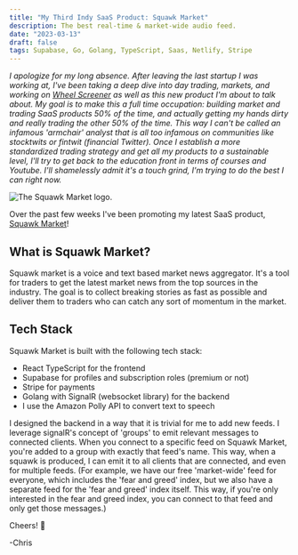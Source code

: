 ```yaml
---
title: "My Third Indy SaaS Product: Squawk Market"
description: The best real-time & market-wide audio feed.
date: "2023-03-13"
draft: false
tags: Supabase, Go, Golang, TypeScript, Saas, Netlify, Stripe
---
```


_I apologize for my long absence. After leaving the last startup I was working at, I've been taking a deep dive into day trading, markets, and working on [Wheel Screener](https://wheelscreener.com) as well as this new product I'm about to talk about. My goal is to make this a full time occupation: building market and trading SaaS products 50% of the time, and actually getting my hands dirty and really trading the other 50% of the time. This way I can't be called an infamous 'armchair' analyst that is all too infamous on communities like stocktwits or fintwit (financial Twitter). Once I establish a more standardized trading strategy and get all my products to a sustainable level, I'll try to get back to the education front in terms of courses and Youtube. I'll shamelessly admit it's a touch grind, I'm trying to do the best I can right now._

<div style={{background:"white", display:'flex', flexDirection: 'row', alignItems: 'center', justifyContent: 'center'}}>
<img style={{maxWidth: '100%'}} alt="The Squawk Market logo." src="/squawkMarketLogo.png"/>
</div>

Over the past few weeks I've been promoting my latest SaaS product, <a href="https://squawk-market.com">Squawk Market</a>! 

## What is Squawk Market?

Squawk market is a voice and text based market news aggregator. It's a tool for traders to get the latest market news from the top sources in the industry. The goal is to collect breaking stories as fast as possible and deliver them to traders who can catch any sort of momentum in the market.

## Tech Stack

Squawk Market is built with the following tech stack:

- React TypeScript for the frontend
- Supabase for profiles and subscription roles (premium or not)
- Stripe for payments
- Golang with SignalR (websocket library) for the backend
- I use the Amazon Polly API to convert text to speech

I designed the backend in a way that it is trivial for me to add new feeds. I leverage signalR's concept of 'groups' to emit relevant messages to connected clients. When you connect to a specific feed on Squawk Market, you're added to a group with exactly that feed's name. This way, when a squawk is produced, I can emit it to all clients that are connected, and even for multiple feeds. (For example, we have our free 'market-wide' feed for everyone, which includes the 'fear and greed' index, but we also have a separate feed for the 'fear and greed' index itself. This way, if you're only interested in the fear and greed index, you can connect to that feed and only get those messages.)

Cheers! 🍺

-Chris